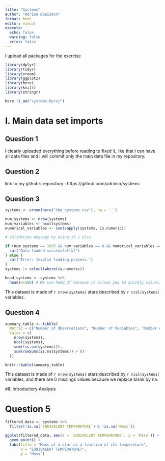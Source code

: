 ```yaml
---
title: "Systems"
author: "Adrien Bouisson"
format: html
editor: visual
execute: 
  echo: false
  warning: false
  error: false
---
```

I upload all packages for the exercise

```r
library(dplyr)
library(tidyr)
library(vroom)
library(ggplot2)
library(here)
library(knitr)
library(stringr)
```

```r
here::i_am("systems.Rproj")
```
# I. Main data set imports 

## Question 1 

I clearly uploaded everything before reading to fixed it, like that i can have all data files and i will commit only the main data file in my repository. 

## Question 2 

link to my github's repository : https://github.com/adribsn/systems

## Question 3 

```r
systems <- vroom(here("the_systems.csv"), na = '_') 

num_systems <- nrow(systems)
num_variables <- ncol(systems)
numerical_variables <- sum(sapply(systems, is.numeric))

# Validation message by using if / else

if (num_systems == 1085 && num_variables == 8 && numerical_variables == 2) {
  cat("Data loaded successfully!")
} else {
  cat("Error: Invalid loading process.")
}
systems |> select(where(is.numeric))

head_systems <- systems %>%
  head(n=100) # We use head_df because it allows you to quickly visualize the first observations of a dataset.

```

This dataset is made of `r nrow(systems)` stars described by `r ncol(systems)` variables.

## Question 4 

```r
summary_table <- tibble(
  Metric = c("Number of Observations", "Number of Variables", "Number of Missing Values", "Observations with Missing Values"),
  Value = c(
    nrow(systems),
    ncol(systems),
    sum((is.na(systems))),
    sum(rowSums(is.na(systems)) > 0)
  ))

knitr::kable(summary_table)
```
This dataset is made of `r nrow(systems)` stars described by `r ncol(systems)` variables, and there are 0 missings values because we replace blank by na. 

#II. Introductory Analysis

# Question 5 

```r
filtered_data <- systems %>%
  filter(!is.na(`EQUIVALENT TEMPERATURE`) & !is.na(`Mass`))

ggplot(filtered_data, aes(x = `EQUIVALENT TEMPERATURE`, y = `Mass`)) +
  geom_point() +
  labs(title = "Mass of a star as a function of its temperature",
       x = "EQUIVALENT TEMPERATURE)",
       y = "Mass")
```




